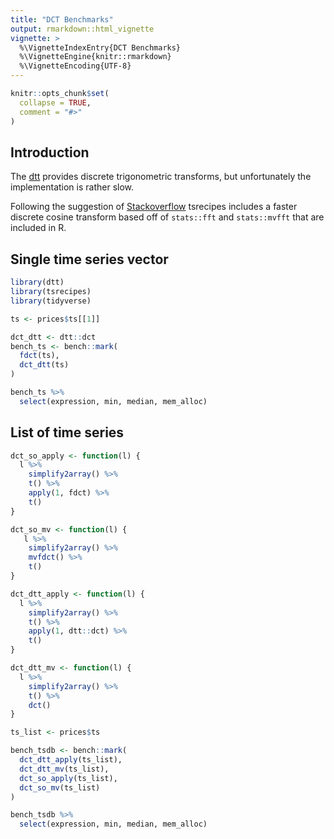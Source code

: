 ```yaml
---
title: "DCT Benchmarks"
output: rmarkdown::html_vignette
vignette: >
  %\VignetteIndexEntry{DCT Benchmarks}
  %\VignetteEngine{knitr::rmarkdown}
  %\VignetteEncoding{UTF-8}
---
```


```r
knitr::opts_chunk$set(
  collapse = TRUE,
  comment = "#>"
)
```

## Introduction

The [dtt](https://cran.r-project.org/web/packages/dtt/index.html) provides
discrete trigonometric transforms, but unfortunately the implementation is
rather slow. 

Following the suggestion of 
[Stackoverflow](https://stackoverflow.com/questions/11215162/how-to-perform-a-fast-dct-discrete-cosine-transform-in-r)
tsrecipes includes a faster discrete cosine transform based off of
`stats::fft` and `stats::mvfft` that are included in R.

## Single time series vector

```r
library(dtt)
library(tsrecipes)
library(tidyverse)
```

```r
ts <- prices$ts[[1]]

dct_dtt <- dtt::dct
bench_ts <- bench::mark(
  fdct(ts),
  dct_dtt(ts)
)

bench_ts %>%
  select(expression, min, median, mem_alloc)
```

## List of time series

```r
dct_so_apply <- function(l) {
  l %>%
    simplify2array() %>%
    t() %>%
    apply(1, fdct) %>%
    t()
}

dct_so_mv <- function(l) {
   l %>%
    simplify2array() %>%
    mvfdct() %>%
    t()
}

dct_dtt_apply <- function(l) {
  l %>%
    simplify2array() %>%
    t() %>%
    apply(1, dtt::dct) %>%
    t()
}

dct_dtt_mv <- function(l) {
  l %>%
    simplify2array() %>%
    t() %>% 
    dct()
}

ts_list <- prices$ts

bench_tsdb <- bench::mark(
  dct_dtt_apply(ts_list),
  dct_dtt_mv(ts_list),
  dct_so_apply(ts_list),
  dct_so_mv(ts_list)
)

bench_tsdb %>%
  select(expression, min, median, mem_alloc)
```
